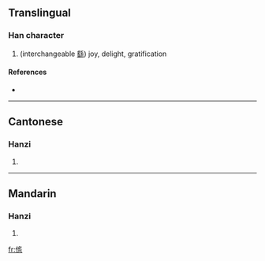 ==Translingual==

===Han character===
{{Han char|rn=9|rad=人|as=11|sn=13|four=|canj=人月卜口 (OBYR)}}

# (interchangeable [[繇]]) joy, delight, gratification

====References====
* {{Han ref|kx=0114.290|hdz=10213.050|uh=347E|ud=13438}}

----

==Cantonese==

===Hanzi===
{{yue-hanzi|jyut=|y=jiu4}}

# {{defn|Cantonese}}

----

==Mandarin==

===Hanzi===
{{cmn-hanzi|pin=[[xiáo]] ([[xiao2]]), [[yáo]] ([[yao2]])|wg=hsiao<sup>2</sup>, yao<sup>2</sup>}}

# {{defn|Mandarin}}

[[fr:㑾]]